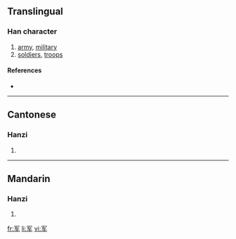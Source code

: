 {{see|軍}}
==Translingual==

===Han character===
{{Han char|rn=14|rad=冖|as=04|sn=6|four=|canj=月大手 (BKQ)}}

# [[army]], [[military]]
# [[soldiers]], [[troops]]

====References====
* {{Han ref|kx=0130.191|hdz=10303.070|uh=519B|ud=20891}}

----

==Cantonese==

===Hanzi===
{{yue-hanzi|jyut=|y=gwan1}}

# {{defn|Cantonese}}

----

==Mandarin==

===Hanzi===
{{cmn-hanzi|tra=軍|pin=[[jūn]] ([[jun1]])|wg=chün<sup>1</sup>}}

# {{defn|Mandarin}}

[[fr:军]]
[[li:军]]
[[vi:军]]